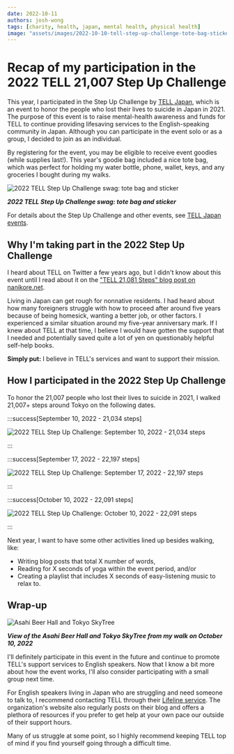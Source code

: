 ```yaml
---
date: 2022-10-11
authors: josh-wong
tags: [charity, health, japan, mental health, physical health]
image: "assets/images/2022-10-10-tell-step-up-challenge-tote-bag-sticker.jpg"
---
```


# Recap of my participation in the 2022 TELL 21,007 Step Up Challenge

This year, I participated in the Step Up Challenge by [TELL Japan](https://telljp.com/), which is an event to honor the people who lost their lives to suicide in Japan in 2021. The purpose of this event is to raise mental-health awareness and funds for TELL to continue providing lifesaving services to the English-speaking community in Japan. Although you can participate in the event solo or as a group, I decided to join as an individual.

<!-- truncate -->

By registering for the event, you may be eligible to receive event goodies (while supplies last!). This year's goodie bag included a nice tote bag, which was perfect for holding my water bottle, phone, wallet, keys, and any groceries I bought during my walks.

![2022 TELL Step Up Challenge swag: tote bag and sticker](assets/images/2022-10-10-tell-step-up-challenge-tote-bag-sticker.jpg)

***2022 TELL Step Up Challenge swag: tote bag and sticker***

For details about the Step Up Challenge and other events, see [TELL Japan events](https://www.tellevents.org/).

## Why I'm taking part in the 2022 Step Up Challenge

I heard about TELL on Twitter a few years ago, but I didn't know about this event until I read about it on the ["TELL 21,081 Steps" blog post on nanikore.net](https://www.nanikore.net/2021/10/11/tell-21081-steps/).

Living in Japan can get rough for nonnative residents. I had heard about how many foreigners struggle with how to proceed after around five years because of being homesick, wanting a better job, or other factors. I experienced a similar situation around my five-year anniversary mark. If I knew about TELL at that time, I believe I would have gotten the support that I needed and potentially saved quite a lot of yen on questionably helpful self-help books.

**Simply put:** I believe in TELL's services and want to support their mission.

## How I participated in the 2022 Step Up Challenge

To honor the 21,007 people who lost their lives to suicide in 2021, I walked 21,007+ steps around Tokyo on the following dates.

:::success[September 10, 2022 - 21,034 steps]

![2022 TELL Step Up Challenge: September 10, 2022 - 21,034 steps](assets/images/2022-10-10-tell-step-up-challenge-(09-10).jpg)

:::

:::success[September 17, 2022 - 22,197 steps]

![2022 TELL Step Up Challenge: September 17, 2022 - 22,197 steps](assets/images/2022-10-10-tell-step-up-challenge-(09-17).jpg)

:::

:::success[October 10, 2022 - 22,091 steps]

![2022 TELL Step Up Challenge: October 10, 2022 - 22,091 steps](assets/images/2022-10-10-tell-step-up-challenge-(10-10).jpg)

:::

Next year, I want to have some other activities lined up besides walking, like:

- Writing blog posts that total X number of words,
- Reading for X seconds of yoga within the event period, and/or
- Creating a playlist that includes X seconds of easy-listening music to relax to.

## Wrap-up

![Asahi Beer Hall and Tokyo SkyTree](assets/images/2022-10-10-asahi-beer-hall-tokyo-skytree.jpg)

***View of the Asahi Beer Hall and Tokyo SkyTree from my walk on October 10, 2022***

I'll definitely participate in this event in the future and continue to promote TELL's support services to English speakers. Now that I know a bit more about how the event works, I'll also consider participating with a small group next time.

For English speakers living in Japan who are struggling and need someone to talk to, I recommend contacting TELL through their [Lifeline service](https://telljp.com/lifeline/). The organization's website also regularly posts on their blog and offers a plethora of resources if you prefer to get help at your own pace our outside of their support hours.

Many of us struggle at some point, so I highly recommend keeping TELL top of mind if you find yourself going through a difficult time.
